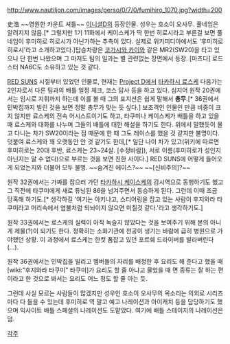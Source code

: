 http://www.nautiljon.com/images/perso/0/7/0/fumihiro_1070.jpg?width=200

史浩
~~영원한 카운트 셔틀~~
[[이니셜D]]의 등장인물. 성우는 호소이 오사무. 풀네임은 알려지지 않음.[* 그렇지만 1기 11화에서 케이스케가 딱 한번 히로시라고 부른걸 보면 풀네임이 후미히로 히로시가 아닌가하는 추측이 있다. 실제로 위키피디아에서도 '후미히로 히로시'라고 소개하고있다.]탑승차량은 [[코가시와 카이]]와 같은 MR2(SW20)을 타고 있으나 단 한번 나왔으며 그 마저도 팀의 일과는 별 관련없는 장면에서 등장. [마츠다] 로드스터 NA6C도 소유하고 있는 것 같다.

[[RED SUNS]] 시절부터 있었던 인물로, 현재는 [[Project D]]에서 [[타카하시 료스케]] 다음가는 2인자로서 다른 팀과의 배틀 일정 체크, 코스 답사 등을 하고 있다. 심지어 원작 20권에서는 임시로 지휘까지 하는데 이를 볼 때 그의 포지션은 쉽게 말해서 '''총무'''.[* 36권에서 민박집까지 빌린 것을 보면 정말 총무가 맞는 듯 싶다.] 보조격인 인물인 만큼 비중이 크지 않지만 료스케의 전속 어시스트이기도 하고, 타쿠미나 케이스케가 배틀을 하고 있을 때 료스케와 대화를 나누며 그들의 배틀에 대한 해설을 하기도 한다. 위에서 말했듯이 몰고 다니는 차가 SW20이라는 점 때문에 한 때 그도 레이스를 했을 것 같지만 불명이다. 덧붙여 료스케와 꽤 오랫동안 안 것 같기도 한데,[* 일단 나이 차가 있고(위키에 따르면 후미히로는 20대 후반, 료스케는 23~24살. [수정바람]), 서로 이름(후미히로가 성인지 아닌지는 알 수 없다)으로 부르는 것을 보면 친한 사이다.] RED SUNS에 어떻게 들어오게 되었는지와 더불어 모두 불명. ~~숨겨진 에이스?~~ ~~[신비주의]?~~

원작 32권에서는 가짜를 잡으러 가던 [[타카하시 케이스케]]의 감시역으로 동행하기도 했고 그 직전에 타쿠미에게 새로 튜닝된 86을 넘겨주면서 동승하게 된다. 그런데 이때 조금 당혹해 하기도.[* 생각하길 '여기는 아키나고, 스티어링을 잡고 있는 사람이 후지와라 타쿠미라고 머리속에서 염불처럼 되뇌이지 않으면 미칠것 같다.'라고 생각하기도.]

원작 33권에서는 료스케의 실력이 아직 녹슬지 않았다는 것을 보여주기 위해 본의 아니게 제물(?)이 되기도 한다. 정확히는 소화기관에 천공이 생기는 바람에 급히 병원으로 가야했던 상황. 이 과정에서 료스케는 한컷 폼잡고 있던 포르쉐 드라이버를 발라버린다(...).

원작 36권에서는 민박집을 빌리고 멤버들의 자리를 배정한 후 요리도 해 준다고 했을 때 [wiki:"후지와라 타쿠미" 타쿠미]가 요리도 할 줄 아냐고 물었을 때 면 종류는 잘 하는 편이라고 한 것으로 봐서는 요리도 어느 정도 할 줄 아는 듯.

그런데 사실 모르는 사람들이 많겠지만 성우인 호소이 오사무의 목소리는 의외로 시리즈마다 다 들을 수 있는데 후미히로 역 말고 예고 나레이션과 아이캐치 등을 담당하기도 했으며 익사이트 배틀 스페셜의 나레이션도 도맡았다. 여기에 배틀 스테이지의 나레이션은 덤.


[[각주]]
